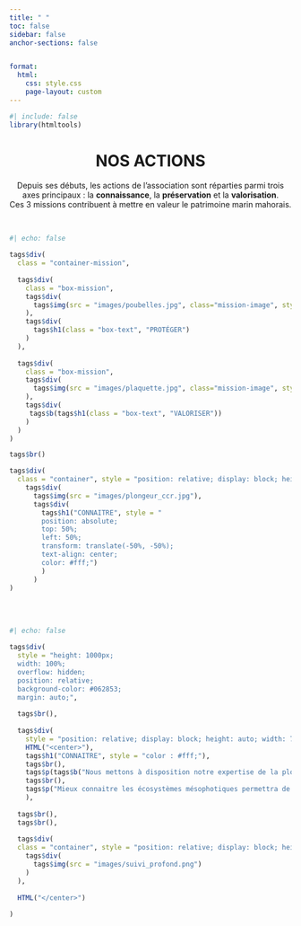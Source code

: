 ```yaml
---
title: " "
toc: false
sidebar: false
anchor-sections: false


format: 
  html:
    css: style.css
    page-layout: custom
---
```


```r
#| include: false
library(htmltools)
```
<center>
# NOS ACTIONS
</center>

<center>
Depuis ses débuts, les actions de l’association sont réparties parmi trois axes principaux : la **connaissance**, la **préservation** et la **valorisation**.
<br>
Ces 3 missions contribuent à mettre en valeur le patrimoine marin mahorais.
</center>

<br>

```r
#| echo: false

tags$div(
  class = "container-mission",
  
  tags$div(
    class = "box-mission",
    tags$div(
      tags$img(src = "images/poubelles.jpg", class="mission-image", style = "height: 100%;")
    ),
    tags$div(
      tags$h1(class = "box-text", "PROTÉGER")
    )
  ),
  
  tags$div(
    class = "box-mission",
    tags$div(
      tags$img(src = "images/plaquette.jpg", class="mission-image", style = "height: 130%;")
    ),
    tags$div(
     tags$b(tags$h1(class = "box-text", "VALORISER"))
    )
  )
)

tags$br()

tags$div(
  class = "container", style = "position: relative; display: block; height: auto; width: 100vw; align-items: center; margin: 0 auto; text-align: center.",
    tags$div(
      tags$img(src = "images/plongeur_ccr.jpg"),
      tags$div(
        tags$h1("CONNAITRE", style = "
        position: absolute; 
        top: 50%; 
        left: 50%; 
        transform: translate(-50%, -50%);
        text-align: center; 
        color: #fff;")
        )
      )
)


```

<br>
<br>

```r
#| echo: false

tags$div(
  style = "height: 1000px; 
  width: 100%; 
  overflow: hidden;
  position: relative;
  background-color: #062853;
  margin: auto;",
  
  tags$br(),
  
  tags$div(
    style = "position: relative; display: block; height: auto; width: 70vw; align-items: center; margin: 0 auto; text-align: center.",
    HTML("<center>"),
    tags$h1("CONNAITRE", style = "color : #fff;"),
    tags$br(),
    tags$p(tags$b("Nous mettons à disposition notre expertise de la plongée profonde sur plusieurs missions d'inventaire en zone mésophotique."), "\nFormés en écologie marine, nous pouvons également mettre en oeuvre tout type de protocole scientifique entre 0 et 150 m.", style = "color : #fff;"),
    tags$br(),
    tags$p("Mieux connaitre les écosystèmes mésophotiques permettra de mieux comprendre leurs réponses aux activités humaines et au changement climatique.", style = "color : #fff;")
    ),
  
  tags$br(),
  tags$br(),
  
  tags$div(
  class = "container", style = "position: relative; display: block; height: auto; width: 70vw; align-items: center; margin: 0 auto; text-align: center",
    tags$div(
      tags$img(src = "images/suivi_profond.png")
    )
  ),
  
  HTML("</center>")
    
)


```

<br>
<br>
